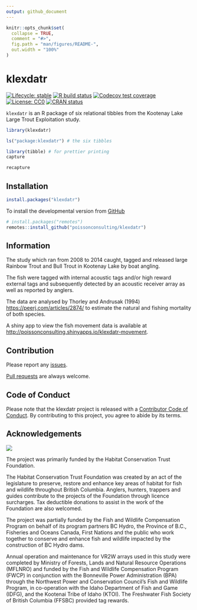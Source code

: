 ```yaml
---
output: github_document
---
```


<!-- README.md is generated from README.Rmd. Please edit that file -->

```r
knitr::opts_chunk$set(
  collapse = TRUE,
  comment = "#>",
  fig.path = "man/figures/README-",
  out.width = "100%"
)
```

# klexdatr

<!-- badges: start -->
[![Lifecycle: stable](https://img.shields.io/badge/lifecycle-stable-brightgreen.svg)](https://www.tidyverse.org/lifecycle/#stable)
[![R build status](https://github.com/poissonconsulting/klexdatr/workflows/R-CMD-check/badge.svg)](https://github.com/poissonconsulting/klexdatr/actions)
[![Codecov test coverage](https://codecov.io/gh/poissonconsulting/klexdatr/branch/master/graph/badge.svg)](https://codecov.io/gh/poissonconsulting/klexdatr?branch=master)
[![License: CC0](https://img.shields.io/badge/License-CC0-green.svg)](https://creativecommons.org/publicdomain/zero/1.0/legalcode)
[![CRAN status](https://www.r-pkg.org/badges/version/klexdatr)](https://CRAN.R-project.org/package=klexdatr)
<!-- badges: end -->

`klexdatr` is an R package of six relational tibbles from the Kootenay Lake Large Trout Exploitation study.

```r
library(klexdatr)
```

```r
ls("package:klexdatr") # the six tibbles
```

```r
library(tibble) # for prettier printing
capture
```

```r
recapture
```

## Installation

<!-- To install the latest release from [CRAN](https://cran.r-project.org) -->
```r
install.packages("klexdatr")
```

To install the developmental version from [GitHub](https://github.com/poissonconsulting/klexdatr)
```r
# install.packages("remotes")
remotes::install_github("poissonconsulting/klexdatr")
```

## Information

The study which ran from 2008 to 2014 caught, tagged and released large Rainbow Trout and Bull Trout in Kootenay Lake by boat angling. 

The fish were tagged with internal acoustic tags and/or high reward external tags and subsequently detected by an acoustic receiver array as well as reported by anglers.

The data are analysed by Thorley and Andrusak (1994) <https://peerj.com/articles/2874/> to estimate the natural and fishing mortality of both species.

A shiny app to view the fish movement data is available at <http://poissonconsulting.shinyapps.io/klexdatr-movement>.

## Contribution

Please report any [issues](https://github.com/poissonconsulting/pkgtemplate/issues).

[Pull requests](https://github.com/poissonconsulting/pkgtemplate/pulls) are always welcome.

## Code of Conduct

Please note that the klexdatr project is released with a [Contributor Code of Conduct](https://contributor-covenant.org/version/2/0/CODE_OF_CONDUCT.html).
By contributing to this project, you agree to abide by its terms.

## Acknowledgements

![](man/figures/logos.png)

The project was primarily funded by the Habitat Conservation Trust Foundation.

The Habitat Conservation Trust Foundation was created by an act of the legislature to preserve, restore and enhance key areas of habitat for fish and wildlife throughout British Columbia.
Anglers, hunters, trappers and guides contribute to the projects of the Foundation through licence surcharges.  Tax deductible donations to assist in the work of the Foundation are also welcomed.

The project was partially funded by the Fish and Wildlife Compensation Program on behalf of its program partners BC Hydro, the Province of B.C.,  Fisheries and Oceans Canada, First Nations and the public who work together to conserve and enhance fish and wildlife impacted by the construction of BC Hydro dams.

Annual operation and maintenance for VR2W arrays used in this study were completed by Ministry of Forests, Lands and Natural Resource Operations (MFLNRO) and funded by the Fish and Wildlife Compensation Program (FWCP) in conjunction with the Bonneville Power Administration (BPA) through the Northwest Power and Conservation Council’s Fish and Wildlife Program, in co-operation with the Idaho Department of Fish and Game (IDFG), and the Kootenai Tribe of Idaho (KTOI). The Freshwater Fish Society of British Columbia (FFSBC) provided
tag rewards.
